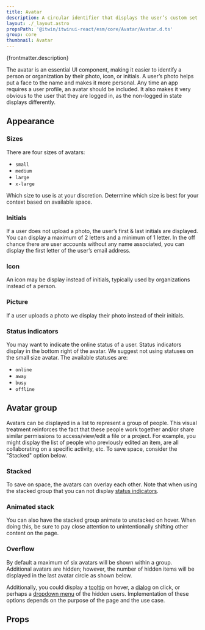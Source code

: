 ```yaml
---
title: Avatar
description: A circular identifier that displays the user’s custom set photo or the user’s first and last name initials.
layout: ./_layout.astro
propsPath: '@itwin/itwinui-react/esm/core/Avatar/Avatar.d.ts'
group: core
thumbnail: Avatar
---
```



<p>{frontmatter.description}</p>

<LiveExample src='Avatar.main.tsx'>
  <AllExamples.AvatarMainExample client:load />
</LiveExample>

The avatar is an essential UI component, making it easier to identify a person or organization by their photo, icon, or initials. A user’s photo helps put a face to the name and makes it more personal. Any time an app requires a user profile, an avatar should be included. It also makes it very obvious to the user that they are logged in, as the non-logged in state displays differently.

## Appearance

### Sizes

There are four sizes of avatars:

<LiveExample src='Avatar.sizes.tsx'>
  <AllExamples.AvatarSizesExample client:load />
</LiveExample>

- `small`
- `medium`
- `large`
- `x-large`

Which size to use is at your discretion. Determine which size is best for your context based on available space.

### Initials

If a user does not upload a photo, the user’s first & last initials are displayed. You can display a maximum of 2 letters and a minimum of 1 letter. In the off chance there are user accounts without any name associated, you can display the first letter of the user’s email address.

<LiveExample src='Avatar.initials.tsx'>
  <AllExamples.AvatarInitialsExample client:load />
</LiveExample>

### Icon

An icon may be display instead of initials, typically used by organizations instead of a person.

<LiveExample src='Avatar.icon.tsx'>
  <AllExamples.AvatarIconExample client:load />
</LiveExample>

### Picture

If a user uploads a photo we display their photo instead of their initials.

<LiveExample src='Avatar.picture.tsx'>
  <AllExamples.AvatarPictureExample client:load />
</LiveExample>

### Status indicators

You may want to indicate the online status of a user. Status indicators display in the bottom right of the avatar. We suggest not using statuses on the small size avatar. The available statuses are:

- `online`
- `away`
- `busy`
- `offline`

<LiveExample src='Avatar.statuses.tsx'>
  <AllExamples.AvatarStatusesExample client:load />
</LiveExample>

## Avatar group

Avatars can be displayed in a list to represent a group of people. This visual treatment reinforces the fact that these people work together and/or share similar permissions to access/view/edit a file or a project. For example, you might display the list of people who previously edited an item, are all collaborating on a specific activity, etc. To save space, consider the "Stacked" option below.

<LiveExample src='Avatar.group.tsx'>
  <AllExamples.AvatarGroupExample client:load />
</LiveExample>

### Stacked

To save on space, the avatars can overlay each other. Note that when using the stacked group that you can not display [status indicators](#status-indicators).

<LiveExample src='Avatar.groupstacked.tsx'>
  <AllExamples.AvatarGroupStackedExample client:load />
</LiveExample>

### Animated stack

You can also have the stacked group animate to unstacked on hover. When doing this, be sure to pay close attention to unintentionally shifting other content on the page.

<LiveExample src='Avatar.groupanimated.tsx'>
  <AllExamples.AvatarGroupAnimatedExample client:load />
</LiveExample>

### Overflow

By default a maximum of six avatars will be shown within a group. Additional avatars are hidden; however, the number of hidden items will be displayed in the last avatar circle as shown below.

<LiveExample src='Avatar.groupoverflow.tsx'>
  <AllExamples.AvatarGroupOverflowExample client:load />
</LiveExample>

Additionally, you could display a [tooltip](tooltip) on hover, a [dialog](dialog) on click, or perhaps a [dropdown menu](dropdownmenu) of the hidden users. Implementation of these options depends on the purpose of the page and the use case.

<LiveExample src='Avatar.groupoverflowtooltip.tsx'>
  <AllExamples.AvatarGroupOverflowTooltipExample client:load />
</LiveExample>

## Props

<PropsTable path={frontmatter.propsPath} />
